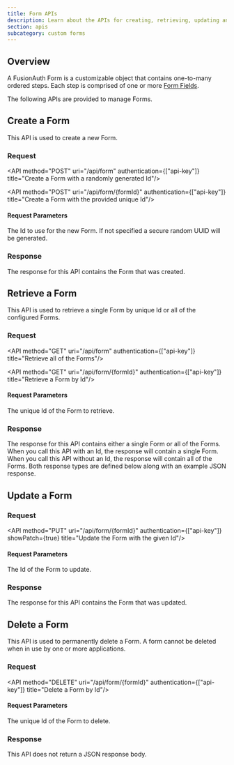 ```yaml
---
title: Form APIs
description: Learn about the APIs for creating, retrieving, updating and deleting forms.
section: apis
subcategory: custom forms
---
```


<PremiumEditionBlurb />

## Overview
A FusionAuth Form is a customizable object that contains one-to-many ordered steps. Each step is comprised of one or more [Form Fields](/docs/apis/custom-forms/form-fields).

The following APIs are provided to manage Forms.

## Create a Form

This API is used to create a new Form.

### Request

<API method="POST" uri="/api/form" authentication={["api-key"]} title="Create a Form with a randomly generated Id"/>

<API method="POST" uri="/api/form/{formId}" authentication={["api-key"]} title="Create a Form with the provided unique Id"/>

#### Request Parameters

<APIBlock>
  <APIField name="formId" type="UUID" optional defaults="secure random UUID">
    The Id to use for the new Form. If not specified a secure random UUID will be generated.
  </APIField>
</APIBlock>

<FormRequestBody />

### Response

The response for this API contains the Form that was created.

<StandardPostResponseCodes never_search_error />

<FormResponseBody />

## Retrieve a Form

This API is used to retrieve a single Form by unique Id or all of the configured Forms.

### Request


<API method="GET" uri="/api/form" authentication={["api-key"]} title="Retrieve all of the Forms"/>

<API method="GET" uri="/api/form/{formId}" authentication={["api-key"]} title="Retrieve a Form by Id"/>

#### Request Parameters

<APIBlock>
  <APIField name="formId" type="UUID" required>
    The unique Id of the Form to retrieve.
  </APIField>
</APIBlock>

### Response

The response for this API contains either a single Form or all of the Forms. When you call this API with an Id, the response will contain a single Form. When you call this API without an Id, the response will contain all of the Forms. Both response types are defined below along with an example JSON response.

<StandardGetResponseCodes never_search_error />

<FormResponseBody />

<FormsResponseBody />

## Update a Form

<GenericUpdateExplanationFragment capitalized_object_name="Form" />

### Request

<API method="PUT" uri="/api/form/{formId}" authentication={["api-key"]} showPatch={true} title="Update the Form with the given Id"/>

#### Request Parameters

<APIBlock>
  <APIField name="formId" type="UUID" required>
    The Id of the Form to update.
  </APIField>
</APIBlock>

<FormRequestBody />

### Response

The response for this API contains the Form that was updated.

<StandardPutResponseCodes never_search_error />

<FormResponseBody />

## Delete a Form

This API is used to permanently delete a Form. A form cannot be deleted when in use by one or more applications.

### Request

<API method="DELETE" uri="/api/form/{formId}" authentication={["api-key"]} title="Delete a Form by Id"/>

#### Request Parameters

<APIBlock>
  <APIField name="formId" type="UUID" required>
    The unique Id of the Form to delete.
  </APIField>
</APIBlock>

### Response

This API does not return a JSON response body.

<StandardDeleteResponseCodes never_search_error />

